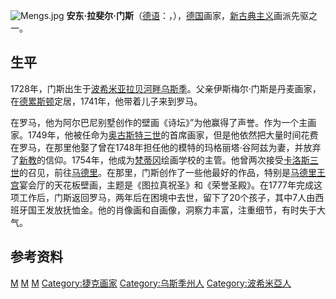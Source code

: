 [[File:Mengs.jpg|thumb]]
'''安东·拉斐尔·门斯'''（[[德语|德语]]：'''{{lang|de|Anton Raphael Mengs}}'''，{{bd|1728年|3月12日|1779年|6月29日}}），[[德国|德国]]画家，[[新古典主义|新古典主义]]画派先驱之一。

== 生平==
1728年，门斯出生于[[波希米亚|波希米亚]][[拉贝河畔乌斯季|拉贝河畔乌斯季]]。父亲伊斯梅尔·门斯是丹麦画家，在[[德累斯顿|德累斯顿]]定居，1741年，他带着儿子来到罗马。

在罗马，他为阿尔巴尼别墅创作的壁画《诗坛》”为他赢得了声誉。作为一个主画家。1749年，他被任命为[[奥古斯特三世_(波兰)|奥古斯特三世]]的首席画家，但是他依然把大量时间花费在罗马，在那里他娶了曾在1748年担任他的模特的玛格丽塔·谷阿兹为妻，并放弃了[[新教|新教]]的信仰。1754年，他成为[[梵蒂冈|梵蒂冈]]绘画学校的主管。他曾两次接受[[卡洛斯三世|卡洛斯三世]]的召见，前往[[马德里|马德里]]。在那里，门斯创作了一些他最好的作品，特别是[[马德里王宫|马德里王宫]]宴会厅的天花板壁画，主题是《图拉真祝圣》和《荣誉圣殿》。在1777年完成这项工作后，门斯返回罗马，两年后在困境中去世，留下了20个孩子，其中7人由西班牙国王发放抚恤金。他的肖像画和自画像，洞察力丰富，注重细节，有时失于大气。

== 参考资料==
{{1911}}

{{Authority control}}

[[Category:1728年出生|M]]
[[Category:1779年逝世|M]]
[[Category:德国畫家|M]]
[[Category:捷克画家|Category:捷克画家]]
[[Category:乌斯季州人|Category:乌斯季州人]]
[[Category:波希米亞人|Category:波希米亞人]]